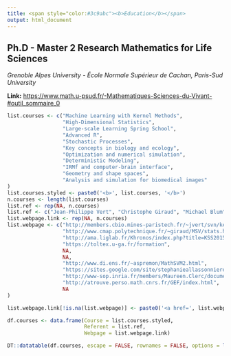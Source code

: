 ```yaml
---
title: <span style="color:#3c9abc"><b>Education</b></span>
output: html_document
---
```


## **Ph.D - Master 2 Research ** Mathematics for Life Sciences
*Grenoble Alpes University - École Normale Supérieur de Cachan, Paris-Sud University*


**Link:** [https://www.math.u-psud.fr/-Mathematiques-Sciences-du-Vivant-#outil_sommaire_0](https://www.math.u-psud.fr/-Mathematiques-Sciences-du-Vivant-#outil_sommaire_0)

```r
list.courses <- c("Machine Learning with Kernel Methods", 
                  "High-Dimensional Statistics",
                  "Large-scale Learning Spring School",
                  "Advanced R",
                  "Stochastic Processes",
                  "Key concepts in biology and ecology",
                  "Optimization and numerical simulation",
                  "Deterministic Modeling",
                  "IRMf and computer-brain interface",
                  "Geometry and shape spaces",
                  "Analysis and simulation for biomedical images"
)
list.courses.styled <- paste0('<b>', list.courses, '</b>')
n.courses <- length(list.courses)
list.ref <- rep(NA, n.courses)
list.ref <- c("Jean-Philippe Vert", "Christophe Giraud", "Michael Blum", "Rémi Drouilhet", NA, NA, "Alexandre d'Aspremont", "Stéphanie Allasonnière", "Maureen Clerc", "Alain Trouvé", NA)
list.webpage.link <- rep(NA, n.courses)
list.webpage <- c("http://members.cbio.mines-paristech.fr/~jvert/svn/kernelcourse/course/2017mva/index.html",
                  "http://www.cmap.polytechnique.fr/~giraud/MSV/stats.html",
                  "http://ama.liglab.fr/Khronos/index.php?title=KSS2015",
                  "https://toltex.u-ga.fr/formation",
                  NA,
                  NA,
                  "http://www.di.ens.fr/~aspremon/MathSVM2.html",
                  "https://sites.google.com/site/stephanieallassonniere/enseignements/mathsv",
                  "http://www-sop.inria.fr/members/Maureen.Clerc/documents/FunctionalBrainImaging_MVA_dec2008.pdf",
                  "http://atrouve.perso.math.cnrs.fr/GEF/index.html",
                  NA
)    

list.webpage.link[!is.na(list.webpage)] <- paste0('<a href=', list.webpage[!is.na(list.webpage)], ' target=_blank>', list.webpage[!is.na(list.webpage)], '</a>')

df.courses <- data.frame(Course = list.courses.styled,
                         Referent = list.ref,
                         Webpage = list.webpage.link)

DT::datatable(df.courses, escape = FALSE, rownames = FALSE, options = list(dom = 't'))

```
